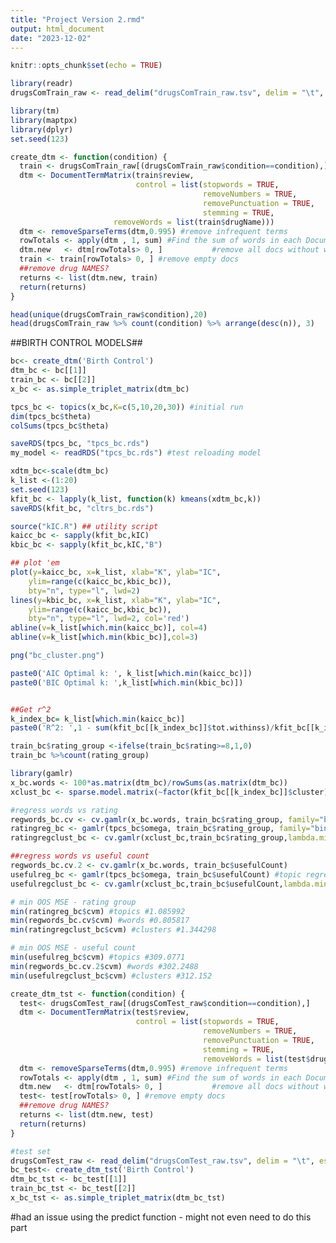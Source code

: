 ```yaml
---
title: "Project Version 2.rmd"
output: html_document
date: "2023-12-02"
---
```


```r
knitr::opts_chunk$set(echo = TRUE)
```

```r
library(readr)
drugsComTrain_raw <- read_delim("drugsComTrain_raw.tsv", delim = "\t", escape_double = FALSE,  trim_ws = TRUE)
```

```r
library(tm)
library(maptpx)
library(dplyr)
set.seed(123)

create_dtm <- function(condition) {
  train <- drugsComTrain_raw[(drugsComTrain_raw$condition==condition),]
  dtm <- DocumentTermMatrix(train$review,
                            control = list(stopwords = TRUE, 
                                           removeNumbers = TRUE,
                                           removePunctuation = TRUE,
                                           stemming = TRUE, 
					   removeWords = list(train$drugName)))
  dtm <- removeSparseTerms(dtm,0.995) #remove infrequent terms
  rowTotals <- apply(dtm , 1, sum) #Find the sum of words in each Document
  dtm.new   <- dtm[rowTotals> 0, ]           #remove all docs without words
  train <- train[rowTotals> 0, ] #remove empty docs
  ##remove drug NAMES?
  returns <- list(dtm.new, train)
  return(returns)
}
```

```r
head(unique(drugsComTrain_raw$condition),20)
head(drugsComTrain_raw %>% count(condition) %>% arrange(desc(n)), 3)
```

##BIRTH CONTROL MODELS##

```r
bc<- create_dtm('Birth Control')
dtm_bc <- bc[[1]]
train_bc <- bc[[2]]
x_bc <- as.simple_triplet_matrix(dtm_bc)
```

```r
tpcs_bc <- topics(x_bc,K=c(5,10,20,30)) #initial run
dim(tpcs_bc$theta)
colSums(tpcs_bc$theta)
```
```r
saveRDS(tpcs_bc, "tpcs_bc.rds")
my_model <- readRDS("tpcs_bc.rds") #test reloading model
```

```r
xdtm_bc<-scale(dtm_bc)
k_list <-(1:20)
set.seed(123)
kfit_bc <- lapply(k_list, function(k) kmeans(xdtm_bc,k))
saveRDS(kfit_bc, "cltrs_bc.rds")

source("kIC.R") ## utility script
kaicc_bc <- sapply(kfit_bc,kIC)
kbic_bc <- sapply(kfit_bc,kIC,"B")

## plot 'em
plot(y=kaicc_bc, x=k_list, xlab="K", ylab="IC", 
	ylim=range(c(kaicc_bc,kbic_bc)),
	bty="n", type="l", lwd=2)
lines(y=kbic_bc, x=k_list, xlab="K", ylab="IC", 
	ylim=range(c(kaicc_bc,kbic_bc)),
	bty="n", type="l", lwd=2, col='red')
abline(v=k_list[which.min(kaicc_bc)], col=4)
abline(v=k_list[which.min(kbic_bc)],col=3)

png("bc_cluster.png")

paste0('AIC Optimal k: ', k_list[which.min(kaicc_bc)])
paste0('BIC Optimal k: ',k_list[which.min(kbic_bc)])


##Get r^2
k_index_bc= k_list[which.min(kaicc_bc)]
paste0('R^2: ',1 - sum(kfit_bc[[k_index_bc]]$tot.withinss)/kfit_bc[[k_index_bc]]$totss)
```

```r
train_bc$rating_group <-ifelse(train_bc$rating>=8,1,0)
train_bc %>%count(rating_group)
```

```r
library(gamlr)
x_bc.words <- 100*as.matrix(dtm_bc)/rowSums(as.matrix(dtm_bc))
xclust_bc <- sparse.model.matrix(~factor(kfit_bc[[k_index_bc]]$cluster)) # cluster membership matrix

#regress words vs rating
regwords_bc.cv <- cv.gamlr(x_bc.words, train_bc$rating_group, family="binomial")
ratingreg_bc <- gamlr(tpcs_bc$omega, train_bc$rating_group, family="binomial") #topic regression
ratingregclust_bc <- cv.gamlr(xclust_bc,train_bc$rating_group,lambda.min.ratio=1e-5,family="binomial")

##regress words vs useful count
regwords_bc.cv.2 <- cv.gamlr(x_bc.words, train_bc$usefulCount)
usefulreg_bc <- gamlr(tpcs_bc$omega, train_bc$usefulCount) #topic regression
usefulregclust_bc <- cv.gamlr(xclust_bc,train_bc$usefulCount,lambda.min.ratio=1e-5)

```

```r
# min OOS MSE - rating group
min(ratingreg_bc$cvm) #topics #1.085992
min(regwords_bc.cv$cvm) #words #0.805817
min(ratingregclust_bc$cvm) #clusters #1.344298

# min OOS MSE - useful count
min(usefulreg_bc$cvm) #topics #309.0771
min(regwords_bc.cv.2$cvm) #words #302.2488
min(usefulregclust_bc$cvm) #clusters #312.152
```
```r
create_dtm_tst <- function(condition) {
  test<- drugsComTest_raw[(drugsComTest_raw$condition==condition),]
  dtm <- DocumentTermMatrix(test$review,
                            control = list(stopwords = TRUE, 
                                           removeNumbers = TRUE,
                                           removePunctuation = TRUE,
                                           stemming = TRUE, 
                                           removeWords = list(test$drugName) ))
  dtm <- removeSparseTerms(dtm,0.995) #remove infrequent terms
  rowTotals <- apply(dtm , 1, sum) #Find the sum of words in each Document
  dtm.new   <- dtm[rowTotals> 0, ]           #remove all docs without words
  test<- test[rowTotals> 0, ] #remove empty docs
  ##remove drug NAMES?
  returns <- list(dtm.new, test)
  return(returns)
}

```

```r
#test set
drugsComTest_raw <- read_delim("drugsComTest_raw.tsv", delim = "\t", escape_double = FALSE,  trim_ws = TRUE)
bc_test<- create_dtm_tst('Birth Control')
dtm_bc_tst <- bc_test[[1]]
train_bc_tst <- bc_test[[2]]
x_bc_tst <- as.simple_triplet_matrix(dtm_bc_tst)
```
#had an issue using the predict function - might not even need to do this part
